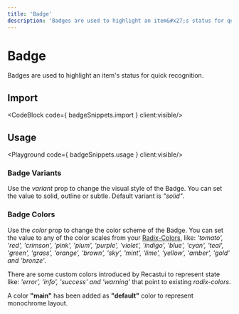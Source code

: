 ```yaml
---
title: 'Badge'
description: 'Badges are used to highlight an item&#x27;s status for quick recognition.'
---
```


# Badge

Badges are used to highlight an item&#x27;s status for quick recognition.

## Import
<CodeBlock code={ badgeSnippets.import } client:visible/>

## Usage
<Playground code={ badgeSnippets.usage } client:visible/>

### Badge Variants
Use the *variant* prop to change the visual style of the Badge. You can set the value to solid, outline or subtle. Default variant is *"solid"*.
<Playground code={badgeSnippets.variants} client:visible/>

### Badge Colors
Use the *color* prop to change the color scheme of the Badge. You can set the value to any of the color scales from your [Radix-Colors](https://www.radix-ui.com/docs/colors/palette-composition/the-scales), like:
	*'tomato', 'red', 'crimson', 'pink', 'plum', 'purple', 'violet', 'indigo', 'blue', 'cyan', 'teal', 'green', 'grass', 'orange', 'brown', 'sky', 'mint', 'lime', 'yellow', 'amber', 'gold' and 'bronze'*.

There are some custom colors introduced by Recastui to represent state like: *'error', 'info', 'success' and 'warning'* that point to existing *radix-colors*.

A color **"main"** has been added as **"default"** color to represent monochrome layout.
<Playground code={badgeSnippets.colors} client:visible/>
